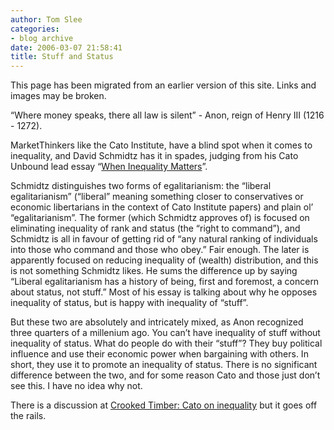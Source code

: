 ```yaml
---
author: Tom Slee
categories:
- blog archive
date: 2006-03-07 21:58:41
title: Stuff and Status
---
```


::: {.callout-note}

This page has been migrated from an earlier version of this site. 
Links and images may be broken.

:::



				

"Where money speaks, there all law is silent" - Anon, reign of Henry III (1216 - 1272).




MarketThinkers like the Cato Institute, have a blind spot when it comes to inequality, and David Schmidtz has it in spades, judging from his Cato Unbound lead essay "[When Inequality Matters](http://www.cato-unbound.org/2006/03/06/david-schmidtz/when-equality-matters/)". 




Schmidtz distinguishes two forms of egalitarianism: the "liberal egalitarianism" ("liberal" meaning something closer to conservatives or economic libertarians in the context of Cato Institute papers) and plain ol' "egalitarianism". The former (which Schmidtz approves of) is focused on eliminating inequality of rank and status (the "right to command"), and Schmidtz is all in favour of getting rid of "any natural ranking of individuals into those who command and those who obey." Fair enough. The later is apparently focused on reducing inequality of (wealth) distribution, and this is not something Schmidtz likes. He sums the difference up by saying "Liberal egalitarianism has a history of being, first and foremost, a concern about status, not stuff." Most of his essay is talking about why he opposes inequality of status, but is happy with inequality of "stuff". 




But these two are absolutely and intricately mixed, as Anon recognized three quarters of a millenium ago. You can't have inequality of stuff without inequality of status. What do people do with their "stuff"? They buy political influence and use their economic power when bargaining with others. In short, they use it to promote an inequality of status. There is no significant difference between the two, and for some reason Cato and those just don't see this. I have no idea why not.




There is a discussion at [Crooked Timber: Cato on inequality](http://crookedtimber.org/?p=4399) but it goes off the rails.


		
